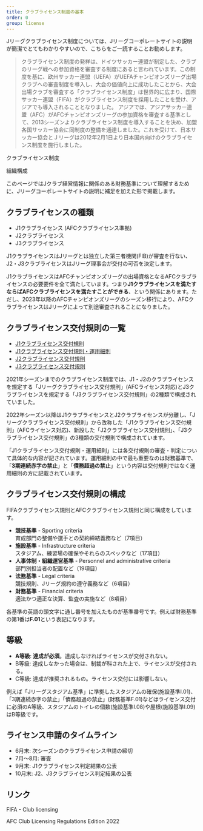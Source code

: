 ```yaml
---
title: クラブライセンス制度の基本
order: 0
group: license
---
```


Jリーグクラブライセンス制度については、Jリーグコーポレートサイトの説明が簡潔でとてもわかりやすいので、こちらをご一読することお勧めします。

> クラブライセンス制度の発祥は、ドイツサッカー連盟が制定した、クラブのリーグ戦への参加資格を審査する制度にあると言われています。この制度を基に、欧州サッカー連盟（UEFA）がUEFAチャンピオンズリーグ出場クラブへの審査制度を導入し、大会の価値向上に成功したことから、大会出場クラブを審査する「クラブライセンス制度」は世界的に広まり、国際サッカー連盟（FIFA）がクラブライセンス制度を採用したことを受け、アジアでも導入されることとなりました。 アジアでは、アジアサッカー連盟（AFC）がAFCチャンピオンズリーグの参加資格を審査する基準として、2013シーズンよりクラブライセンス制度を導入することを決め、加盟各国サッカー協会に同制度の整備を通達しました。これを受けて、日本サッカー協会とＪリーグは2012年2月1日より日本国内向けのクラブライセンス制度を施行しました。

<PanelLink href="https://aboutj.jleague.jp/corporate/aboutj/licence/">クラブライセンス制度</PanelLink>

<PanelLink href="https://aboutj.jleague.jp/corporate/aboutj/licence/soshiki/">組織構成</PanelLink>

このページではJクラブ経営情報に関係のある財務基準について理解するために、Jリーグコーポレートサイトの説明に補足を加えた形で掲載します。

## クラブライセンスの種類

- J1クラブライセンス (AFCクラブライセンス準拠)
- J2クラブライセンス
- J3クラブライセンス

J1クラブライセンスはJリーグとは独立した第三者機関(FIB)が審査を行ない、J2・J3クラブライセンスはJリーグ理事会が交付の可否を決定します。

J1クラブライセンスはAFCチャンピオンズリーグの出場資格となるAFCクラブライセンスの必要要件を全て満たしています。つまり**J1クラブライセンスを満たすならばAFCクラブライセンスを満たすことができる**、という関係にあります。ただし、2023年以降のAFCチャンピオンズリーグのシーズン移行により、AFCクラブライセンスはJリーグによって別途審査されることになりました。

## クラブライセンス交付規則の一覧

- [J1クラブライセンス交付規則](https://aboutj.jleague.jp/corporate/wp-content/themes/j_corp/assets/pdf/01_clublicense20230101.pdf)
- [J1クラブライセンス交付規則・運用細則](https://aboutj.jleague.jp/corporate/wp-content/themes/j_corp/assets/pdf/02_clublicense20230101_2.pdf)
- [J2クラブライセンス交付規則](https://aboutj.jleague.jp/corporate/wp-content/themes/j_corp/assets/pdf/029_J2_2023final_2.pdf)
- [J3クラブライセンス交付規則](https://aboutj.jleague.jp/corporate/wp-content/themes/j_corp/assets/pdf/029_J3_2023final_2.pdf)

2021年シーズンまでのクラブライセンス制度では、J1・J2のクラブライセンスを規定する「Jリーグクラブライセンス交付規則」(AFCライセンス対応)とJ3クラブライセンスを規定する「J3クラブライセンス交付規則」の2種類で構成されていました。

2022年シーズン以降はJ1クラブライセンスとJ2クラブライセンスが分離し、「Jリーグクラブライセンス交付規則」から改称した「J1クラブライセンス交付規則」(AFCライセンス対応)、新設した「J2クラブライセンス交付規則」、「J3クラブライセンス交付規則」の3種類の交付規則で構成されています。

「J1クラブライセンス交付規則・運用細則」には各交付規則の審査・判定について具体的な内容が記されています。運用細則の中で最も重要なのは財務基準で、「**3期連続赤字の禁止**」と「**債務超過の禁止**」という内容は交付規則ではなく運用細則の方に記載されています。

## クラブライセンス交付規則の構成

FIFAクラブライセンス規則とAFCクラブライセンス規則と同じ構成をしています。

- **競技基準** - Sporting criteria  
  育成部門の整備や選手との契約締結義務など（7項目）
- **施設基準** - Infrastructure criteria  
  スタジアム、練習場の確保やそれらのスペックなど（17項目）
- **人事体制・組織運営基準** - Personnel and administrative criteria  
  部門別担当者の配置など（19項目）
- **法務基準** - Legal criteria  
  競技規則、Jリーグ規約の遵守義務など（6項目）
- **財務基準** - Financial criteria  
  適法かつ適正な決算、監査の実施など（8項目）

各基準の英語の頭文字に通し番号を加えたものが基準番号です。例えば財務基準の第1番は**F.01**という表記になります。

## 等級

- **A等級**: **達成が必須**。達成しなければライセンスが交付されない。
- B等級: 達成しなかった場合は、制裁が科された上で、ライセンスが交付される。
- C等級: 達成が推奨されるもの。ライセンス交付には影響しない。

例えば「Jリーグスタジアム基準」に準拠したスタジアムの確保(施設基準I.01)、「3期連続赤字の禁止」「債務超過の禁止」(財務基準F.01)などはライセンス交付に必須のA等級、スタジアムのトイレの個数(施設基準I.08)や屋根(施設基準I.09)はB等級です。

## ライセンス申請のタイムライン

- 6月末: 次シーズンのクラブライセンス申請の締切
- 7月〜8月: 審査
- 9月末: J1クラブライセンス判定結果の公表
- 10月末: J2、J3クラブライセンス判定結果の公表

## リンク

<PanelLink href="https://www.fifa.com/legal/football-regulatory/stakeholders/fifa-club-licensing">FIFA - Club licensing</PanelLink>

<PanelLink href="https://assets.the-afc.com/downloads/club-licensing/AFC-Club-Licensing-Regulations-2022.pdf">AFC Club Licensing Regulations Edition 2022</PanelLink>
